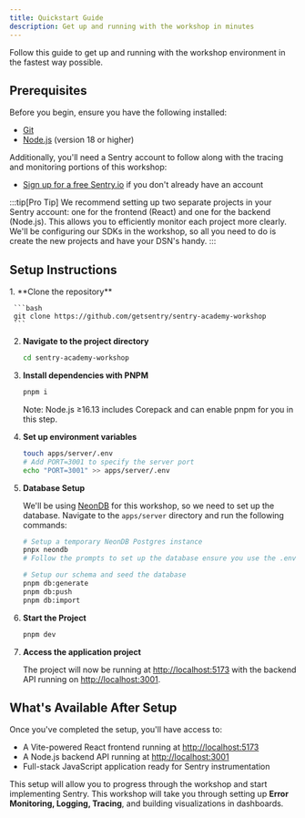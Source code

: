 ```yaml
---
title: Quickstart Guide
description: Get up and running with the workshop in minutes
---
```



Follow this guide to get up and running with the workshop environment in the fastest way possible.

## Prerequisites

Before you begin, ensure you have the following installed:

- [Git](https://git-scm.com/downloads)
- [Node.js](https://nodejs.org/) (version 18 or higher)

Additionally, you'll need a Sentry account to follow along with the tracing and monitoring portions of this workshop:
- [Sign up for a free Sentry.io](https://sentry.io/signup/) if you don't already have an account

:::tip[Pro Tip]
We recommend setting up two separate projects in your Sentry account: one for the frontend (React) and one for the backend (Node.js). This allows you to efficiently monitor each project more clearly. We'll be configuring our SDKs in the workshop, so all you need to do is create the new projects and have your DSN's handy.
:::

## Setup Instructions

<Steps>
  1. **Clone the repository**

     ```bash
     git clone https://github.com/getsentry/sentry-academy-workshop
     ```

  2. **Navigate to the project directory**

     ```bash
     cd sentry-academy-workshop
     ```

  3. **Install dependencies with PNPM**

     ```bash
     pnpm i
     ```

     Note: Node.js ≥16.13 includes Corepack and can enable pnpm for you in this step.

  4. **Set up environment variables**

     ```bash
     touch apps/server/.env
     # Add PORT=3001 to specify the server port
     echo "PORT=3001" >> apps/server/.env
     ```

  5. **Database Setup**

     We'll be using [NeonDB](https://neon.new/) for this workshop, so we need to set up the database. Navigate to the `apps/server` directory and run the following commands:

     ```bash
     # Setup a temporary NeonDB Postgres instance 
     pnpx neondb
     # Follow the prompts to set up the database ensure you use the .env for your Server directory

     # Setup our schema and seed the database 
     pnpm db:generate
     pnpm db:push
     pnpm db:import
     ```

  6. **Start the Project**

     ```bash
     pnpm dev
     ```

  7. **Access the application project**

     The project will now be running at [http://localhost:5173](http://localhost:5173) with the backend API running on [http://localhost:3001](http://localhost:3001).
</Steps>

## What's Available After Setup

Once you've completed the setup, you'll have access to:

- A Vite-powered React frontend running at [http://localhost:5173](http://localhost:5173)
- A Node.js backend API running at [http://localhost:3001](http://localhost:3001)
- Full-stack JavaScript application ready for Sentry instrumentation

This setup will allow you to progress through the workshop and start implementing Sentry. This workshop will take you through setting up **Error Monitoring, Logging, Tracing**, and building visualizations in dashboards.